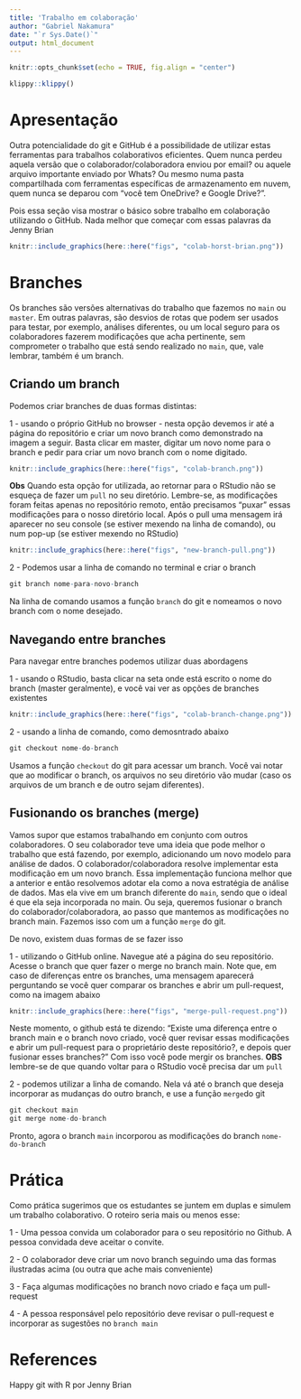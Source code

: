 ```yaml
---
title: 'Trabalho em colaboração'
author: "Gabriel Nakamura"
date: "`r Sys.Date()`"
output: html_document
---
```


```r
knitr::opts_chunk$set(echo = TRUE, fig.align = "center")
```

```r
klippy::klippy()
```

# Apresentação

Outra potencialidade do git e GitHub é a possibilidade de utilizar estas ferramentas para trabalhos colaborativos eficientes. Quem nunca perdeu aquela versão que o colaborador/colaboradora enviou por email? ou aquele arquivo importante enviado por Whats? Ou mesmo numa pasta compartilhada com ferramentas específicas de armazenamento em nuvem, quem nunca se deparou com "você tem OneDrive? e Google Drive?".

Pois essa seção visa mostrar o básico sobre trabalho em colaboração utilizando o GitHub. Nada melhor que começar com essas palavras da Jenny Brian

```r
knitr::include_graphics(here::here("figs", "colab-horst-brian.png"))
```

# Branches

Os branches são versões alternativas do trabalho que fazemos no `main` ou `master`. Em outras palavras, são desvios de rotas que podem ser usados para testar, por exemplo, análises diferentes, ou um local seguro para os colaboradores fazerem modificações que acha pertinente, sem comprometer o trabalho que está sendo realizado no `main`, que, vale lembrar, também é um branch.

## Criando um branch

Podemos criar branches de duas formas distintas: 

1 - usando o próprio GitHub no browser - nesta opção devemos ir até a página do repositório e criar um novo branch como demonstrado na imagem a seguir. Basta clicar em master, digitar um novo nome para o branch e pedir para criar um novo branch com o nome digitado.

```r
knitr::include_graphics(here::here("figs", "colab-branch.png"))
```

**Obs** Quando esta opção for utilizada, ao retornar para o RStudio não se esqueça de fazer um `pull` no seu diretório. Lembre-se, as modificações foram feitas apenas no repositório remoto, então precisamos "puxar" essas modificações para o nosso diretório local. Após o pull uma mensagem irá aparecer no seu console (se estiver mexendo na linha de comando), ou num pop-up (se estiver mexendo no RStudio)

```r
knitr::include_graphics(here::here("figs", "new-branch-pull.png"))
```


2 - Podemos usar a linha de comando no terminal e criar o branch

```r
git branch nome-para-novo-branch
```

Na linha de comando usamos a função `branch` do git e nomeamos o novo branch com o nome desejado.

## Navegando entre branches

Para navegar entre branches podemos utilizar duas abordagens

1 - usando o RStudio, basta clicar na seta onde está escrito o nome do branch (master geralmente), e você vai ver as opções de branches existentes

```r
knitr::include_graphics(here::here("figs", "colab-branch-change.png"))
```

2 - usando a linha de comando, como demosntrado abaixo

```r
git checkout nome-do-branch
```

Usamos a função `checkout` do git para acessar um branch. Você vai notar que ao modificar o branch, os arquivos no seu diretório vão mudar (caso os arquivos de um branch e de outro sejam diferentes).

## Fusionando os branches (merge)

Vamos supor que estamos trabalhando em conjunto com outros colaboradores. O seu colaborador teve uma ideia que pode melhor o trabalho que está fazendo, por exemplo, adicionando um novo modelo para análise de dados. O colaborador/colaboradora resolve implementar esta modificação em um novo branch. Essa implementação funciona melhor que a anterior e então resolvemos adotar ela como a nova estratégia de análise de dados. Mas ela vive em um branch diferente do `main`, sendo que o ideal é que ela seja incorporada no main. Ou seja, queremos fusionar o branch do colaborador/colaboradora, ao passo que mantemos as modificações no branch main. Fazemos isso com um a função `merge` do git.

De novo, existem duas formas de se fazer isso

1 - utilizando o GitHub online. Navegue até a página do seu repositório. Acesse o branch que quer fazer o merge no branch main. Note que, em caso de diferenças entre os branches, uma mensagem aparecerá perguntando se você quer comparar os branches e abrir um pull-request, como na imagem abaixo

```r
knitr::include_graphics(here::here("figs", "merge-pull-request.png"))
```

Neste momento, o github está te dizendo: "Existe uma diferença entre o branch main e o branch novo criado, você quer revisar essas modificações e abrir um pull-request para o proprietário deste repositório?, e depois quer fusionar esses branches?" Com isso você pode mergir os branches. **OBS** lembre-se de que quando voltar para o RStudio você precisa dar um `pull`

2 - podemos utilizar a linha de comando. Nela vá até o branch que deseja incorporar as mudanças do outro branch, e use a função `merge`do git 

```r
git checkout main
git merge nome-do-branch
```

Pronto, agora o branch `main` incorporou as modificações do branch `nome-do-branch`


# Prática

Como prática sugerimos que os estudantes se juntem em duplas e simulem um trabalho colaborativo. O roteiro seria mais ou menos esse:

1 - Uma pessoa convida um colaborador para o seu repositório no Github. A pessoa convidada deve aceitar o convite. 

2 - O colaborador deve criar um novo branch seguindo uma das formas ilustradas acima (ou outra que ache mais conveniente)

3 - Faça algumas modificações no branch novo criado e faça um pull-request

4 - A pessoa responsável pelo repositório deve revisar o pull-request e incorporar as sugestões no `branch main`


# References

Happy git with R por Jenny Brian